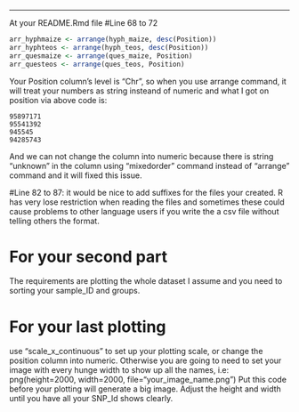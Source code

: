 ---
At your README.Rmd file
#Line 68 to 72

```r
arr_hyphmaize <- arrange(hyph_maize, desc(Position))
arr_hyphteos <- arrange(hyph_teos, desc(Position))
arr_quesmaize <- arrange(ques_maize, Position)
arr_questeos <- arrange(ques_teos, Position)
```

Your Position column's level is "Chr", so when you use arrange command, it will treat your numbers as string insteand of numeric and what I got on position via above code is:
```{}
95897171
95541392
945545
94285743
```

And we can not change the column into numeric because there is string "unknown" in the column
using "mixedorder" command instead of "arrange" command and it will fixed this issue.

#Line 82 to 87:
  it would be nice to add suffixes for the files your created. R has very lose restriction when reading the files and sometimes these could cause problems to other language users if you write the a csv file without telling others the format.

# For your second part

The requirements are plotting the whole dataset I assume and you need to sorting your sample_ID and groups.

# For your last plotting

use "scale_x_continuous" to set up your plotting scale, or change the position column into numeric. Otherwise you are going to need to set your image with every hunge width to show up all the names, i.e:
  png(height=2000, width=2000,  file="your_image_name.png")
Put this code before your plotting will generate a big image. Adjust the height and width until you have all your SNP_Id shows clearly.

  